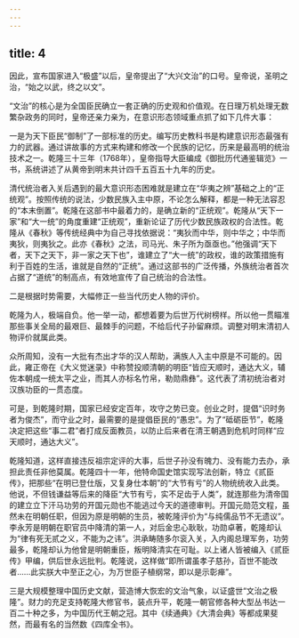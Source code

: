 ```yaml
---
---
---
```

title: 4
---



因此，宣布国家进入“极盛”以后，皇帝提出了“大兴文治”的口号。皇帝说，圣明之治，“始之以武，终之以文”。

“文治”的核心是为全国臣民确立一套正确的历史观和价值观。在日理万机处理无数繁杂政务的同时，皇帝还亲力亲为，在意识形态领域重点抓了如下几件大事：

一是为天下臣民“御制”了一部标准的历史。编写历史教科书是构建意识形态最强有力的武器。通过讲故事的方式来构建和修改一个民族的记忆，历来是最高明的统治技术之一。乾隆三十三年（1768年），皇帝指导大臣编成《御批历代通鉴辑览》一书，系统讲述了从黄帝到明末共计四千五百五十九年的历史。

清代统治者入关后遇到的最大意识形态困难就是建立在“华夷之辨”基础之上的“正统观”。按照传统的说法，少数民族入主中原，不论怎么解释，都是一种无法容忍的“本末倒置”。乾隆在这部书中最着力的，是确立新的“正统观”。乾隆从“天下一家”和“大一统”的角度重建“正统观”，重新论证了历代少数民族政权的合法性。乾隆从《春秋》等传统经典中为自己寻找依据说：“夷狄而中华，则中华之；中华而夷狄，则夷狄之。此亦《春秋》之法，司马光、朱子所为亟亟也。”他强调“天下者，天下之天下，非一家之天下也”，谁建立了“大一统”的政权，谁的政策措施有利于百姓的生活，谁就是自然的“正统”。通过这部书的广泛传播，外族统治者首次占据了“道统”的制高点，有效地宣传了自己统治的合法性。

二是根据时势需要，大幅修正一些当代历史人物的评价。

乾隆为人，极端自负。他一举一动，都想着要为后世万代树榜样。所以他一贯瞄准那些事关全局的最艰巨、最棘手的问题，不给后代子孙留麻烦。调整对明末清初人物评价就属此类。

众所周知，没有一大批有杰出才华的汉人帮助，满族人入主中原是不可能的。因此，雍正帝在《大义觉迷录》中称赞投顺清朝的明臣“皆应天顺时，通达大义，辅佐本朝成一统太平之业，而其人亦标名竹帛，勒勋鼎彝”。这代表了清初统治者对汉族功臣的一贯态度。

可是，到乾隆时期，国家已经安定百年，攻守之势已变。创业之时，提倡“识时务者为俊杰”，而守业之时，最需要的是提倡臣民的“愚忠”。为了“砥砺臣节”，乾隆决定把这些“事二君”者打成反面教员，以防止后来者在清王朝遇到危机时同样“应天顺时，通达大义”。

乾隆知道，这样直接违反祖宗定评的大事，后世子孙没有魄力、没有能力去办，承担此责任非他莫属。乾隆四十一年，他特命国史馆实现写法创新，特立《贰臣传》，把那些“在明已登仕版，又复身仕本朝”的“大节有亏”的人物统统收入此类。他说，不但钱谦益等后来的降臣“大节有亏，实不足齿于人类”，就连那些为清帝国的建立立下汗马功劳的开国元勋也不能逃过今天的道德审判。开国元勋范文程，虽然未在明朝任职，但因为原是明朝的生员，被乾隆评价为“与纯儒品节不无遗议”。李永芳是明朝在职官员中降清的第一人，对后金忠心耿耿，功勋卓著，乾隆却认为“律有死无贰之义，不能为之讳”。洪承畴随多尔衮入关，入内阁总理军务，功劳最多，乾隆却认为他曾是明朝重臣，叛明降清实在可耻。以上诸人皆被编入《贰臣传》甲编，供后世永远批判。乾隆说，这样做“即所谓虽孝子慈孙，百世不能改者……此实朕大中至正之心，为万世臣子植纲常，即以是示彰瘅”。

三是大规模整理中国历史文献，营造博大恢宏的文治气象，以证盛世“文治之极隆”。财力的充足支持乾隆大修官书，装点升平，乾隆一朝官修各种大型丛书达一百二十种之多，为中国历代王朝之冠。其中《续通典》《大清会典》等都成果斐然，而最有名的当然数《四库全书》。